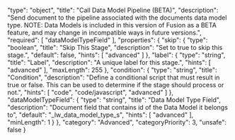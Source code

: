   "type": "object",
  "title": "Call Data Model Pipeline (BETA)",
  "description": "Send document to the pipeline associated with the documents data model type. NOTE: Data Models is included in this version of Fusion as a BETA feature, and may change in incompatible ways in future versions.",
  "required": [
    "dataModelTypeField"
  ],
  "properties": {
    "skip": {
      "type": "boolean",
      "title": "Skip This Stage",
      "description": "Set to true to skip this stage.",
      "default": false,
      "hints": [
        "advanced"
      ]
    },
    "label": {
      "type": "string",
      "title": "Label",
      "description": "A unique label for this stage.",
      "hints": [
        "advanced"
      ],
      "maxLength": 255
    },
    "condition": {
      "type": "string",
      "title": "Condition",
      "description": "Define a conditional script that must result in true or false. This can be used to determine if the stage should process or not.",
      "hints": [
        "code",
        "code/javascript",
        "advanced"
      ]
    },
    "dataModelTypeField": {
      "type": "string",
      "title": "Data Model Type Field",
      "description": "Document field that contains id of the Data Model it belongs to",
      "default": "_lw_data_model_type_s",
      "hints": [
        "advanced"
      ],
      "minLength": 1
    }
  },
  "category": "Advanced",
  "categoryPriority": 3,
  "unsafe": false
}
